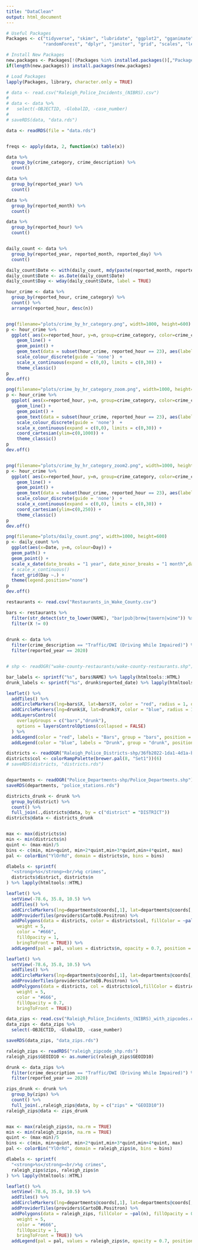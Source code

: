 ```yaml
---
title: "DataClean"
output: html_document
---
```


```r
# Useful Packages
Packages <- c("tidyverse", "skimr", "lubridate", "ggplot2", "gganimate", "RColorBrewer", "DT", "readr", "maptools","rmapshaper",
              "randomForest", "dplyr", "janitor", "grid", "scales", "leaflet", "leaflet.extras","sf","htmltools", "rgdal", "ECharts2Shiny")

# Install New Packages
new.packages <- Packages[!(Packages %in% installed.packages()[,"Package"])]
if(length(new.packages)) install.packages(new.packages)

# Load Packages
lapply(Packages, library, character.only = TRUE)
```

```r
# data <- read.csv("Raleigh_Police_Incidents_(NIBRS).csv")
# 
# data <- data %>% 
#   select(-OBJECTID, -GlobalID, -case_number)
# 
# saveRDS(data, "data.rds")

data <- readRDS(file = "data.rds")


freqs <- apply(data, 2, function(x) table(x))

data %>% 
  group_by(crime_category, crime_description) %>% 
  count()
```

```r
data %>%
  group_by(reported_year) %>%
  count()

data %>%
  group_by(reported_month) %>%
  count()

data %>%
  group_by(reported_hour) %>%
  count()


daily_count <- data %>%
  group_by(reported_year, reported_month, reported_day) %>%
  count()

daily_count$Date <- with(daily_count, mdy(paste(reported_month, reported_day, reported_year)))
daily_count$Date <- as.Date(daily_count$Date)
daily_count$Day <- wday(daily_count$Date, label = TRUE)

hour_crime <- data %>%
  group_by(reported_hour, crime_category) %>%
  count() %>%  
  arrange(reported_hour, desc(n))



```

```r
png(filename="plots/crime_by_hr_category.png", width=1000, height=600)
p <- hour_crime %>%
  ggplot( aes(x=reported_hour, y=n, group=crime_category, color=crime_category)) +
    geom_line() +
    geom_point() +
    geom_text(data = subset(hour_crime, reported_hour == 23), aes(label = crime_category, x = 23), hjust = -.1) +
    scale_colour_discrete(guide = 'none')  +  
    scale_x_continuous(expand = c(0,0), limits = c(0,30)) +
    theme_classic() 
p
dev.off()

png(filename="plots/crime_by_hr_category_zoom.png", width=1000, height=600)
p <- hour_crime %>%
  ggplot( aes(x=reported_hour, y=n, group=crime_category, color=crime_category)) +
    geom_line() +
    geom_point() +
    geom_text(data = subset(hour_crime, reported_hour == 23), aes(label = crime_category, x = 23), hjust = -.1) +
    scale_colour_discrete(guide = 'none')  +  
    scale_x_continuous(expand = c(0,0), limits = c(0,30)) +
    coord_cartesian(ylim=c(0,1000)) +
    theme_classic() 
p
dev.off()


png(filename="plots/crime_by_hr_category_zoom2.png", width=1000, height=600)
p <- hour_crime %>%
  ggplot( aes(x=reported_hour, y=n, group=crime_category, color=crime_category)) +
    geom_line() +
    geom_point() +
    geom_text(data = subset(hour_crime, reported_hour == 23), aes(label = crime_category, x = 23), hjust = -.1) +
    scale_colour_discrete(guide = 'none')  +  
    scale_x_continuous(expand = c(0,0), limits = c(0,30)) +
    coord_cartesian(ylim=c(0,250)) +
    theme_classic() 
p
dev.off()
```



```r
png(filename="plots/daily_count.png", width=1000, height=600)
p <- daily_count %>% 
  ggplot(aes(x=Date, y=n, colour=Day)) + 
  geom_path() + 
  geom_point() + 
  scale_x_date(date_breaks = "1 year", date_minor_breaks = "1 month",date_labels = "%Y") + 
  # scale_x_continuous()
  facet_grid(Day ~.) +
  theme(legend.position="none") 
p
dev.off()


```


```r
restaurants <- read.csv("Restaurants_in_Wake_County.csv")

bars <- restaurants %>% 
  filter(str_detect(str_to_lower(NAME), "bar|pub|brew|tavern|wine")) %>%
  filter(X != 0)
  

drunk <- data %>%
  filter(crime_description == "Traffic/DWI (Driving While Impaired)") %>%
  filter(reported_year == 2020)


# shp <- readOGR("wake-county-restaurants/wake-county-restaurants.shp")

bar_labels <- sprintf("%s", bars$NAME) %>% lapply(htmltools::HTML)
drunk_labels <- sprintf("%s", drunk$reported_date) %>% lapply(htmltools::HTML)

leaflet() %>%
  addTiles() %>%
  addCircleMarkers(lng=bars$X, lat=bars$Y, color = "red", radius = 1, opacity = .8, popup = bar_labels, group = "bars") %>% 
  addCircleMarkers(lng=drunk$X, lat=drunk$Y, color = "blue", radius = 1, opacity = .3, popup = drunk_labels, group = "drunk") %>% 
  addLayersControl(
    overlayGroups = c("bars","drunk"),
    options = layersControlOptions(collapsed = FALSE)
  ) %>% 
  addLegend(color = "red", labels = "Bars", group = "bars", position = "bottomright") %>%
  addLegend(color = "blue", labels = "Drunk", group = "drunk", position = "bottomright")
```

```r
districts <- readOGR("Raleigh_Police_Districts-shp/36fb2022-1da1-4d1a-bb87-2ed50e13377f202044-1-bpyxg.ix8bs.shp")
districts$col <- colorRampPalette(brewer.pal(8, "Set1"))(6)
# saveRDS(districts, "districts.rds")


departments <- readOGR("Police_Departments-shp/Police_Departments.shp")
saveRDS(departments, "police_stations.rds")

```

```r
districts_drunk <- drunk %>% 
  group_by(district) %>% 
  count() %>%
  full_join(.,districts@data, by = c("district" = "DISTRICT"))
districts@data <- districts_drunk


max <- max(districts$n)
min <- min(districts$n)
quint <- (max-min)/5
bins <- c(min, min+quint, min+2*quint,min+3*quint,min+4*quint, max)
pal <- colorBin("YlOrRd", domain = districts$n, bins = bins)

dlabels <- sprintf(
  "<strong>%s</strong><br/>%g crimes",
  districts$district, districts$n
) %>% lapply(htmltools::HTML)

leaflet() %>%
  setView(-78.6, 35.8, 10.5) %>%
  addTiles() %>%
  addCircleMarkers(lng=departments@coords[,1], lat=departments@coords[,2], color = "blue", radius = 1, opacity = .8) %>% 
  addProviderTiles(providers$CartoDB.Positron) %>% 
  addPolygons(data = districts, color = districts$col, fillColor = ~pal(n), fillOpacity = 0.7, label = dlabels, highlight = highlightOptions(
    weight = 5,
    color = "#666",
    fillOpacity = 1,
    bringToFront = TRUE)) %>% 
  addLegend(pal = pal, values = districts$n, opacity = 0.7, position = "bottomright")
```



```r
leaflet() %>%
  setView(-78.6, 35.8, 10.5) %>%
  addTiles() %>%
  addCircleMarkers(lng=departments@coords[,1], lat=departments@coords[,2], color = "blue", radius = 1, opacity = .8) %>% 
  addProviderTiles(providers$CartoDB.Positron) %>% 
  addPolygons(data = districts, col = districts$col,fillColor = districts$col , fill = TRUE, label = districts$DISTRICT, highlight = highlightOptions(
    weight = 5,
    color = "#666",
    fillOpacity = 0.7,
    bringToFront = TRUE)) 

```


```r
data_zips <- read.csv("Raleigh_Police_Incidents_(NIBRS)_with_zipcodes.csv")
data_zips <- data_zips %>%
  select(-OBJECTID, -GlobalID, -case_number)

saveRDS(data_zips, "data_zips.rds")

raleigh_zips <- readRDS("raleigh_zipcode_shp.rds")
raleigh_zips$GEOID10 <- as.numeric(raleigh_zips$GEOID10)

drunk <- data_zips %>%
  filter(crime_description == "Traffic/DWI (Driving While Impaired)") %>%
  filter(reported_year == 2020)

zips_drunk <- drunk %>% 
  group_by(zips) %>% 
  count() %>%
  full_join(.,raleigh_zips@data, by = c("zips" = "GEOID10"))
raleigh_zips@data <- zips_drunk


max <- max(raleigh_zips$n, na.rm = TRUE)
min <- min(raleigh_zips$n, na.rm = TRUE)
quint <- (max-min)/5
bins <- c(min, min+quint, min+2*quint,min+3*quint,min+4*quint, max)
pal <- colorBin("YlOrRd", domain = raleigh_zips$n, bins = bins)

dlabels <- sprintf(
  "<strong>%s</strong><br/>%g crimes",
  raleigh_zips$zips, raleigh_zips$n
) %>% lapply(htmltools::HTML)

leaflet() %>%
  setView(-78.6, 35.8, 10.5) %>%
  addTiles() %>%
  addCircleMarkers(lng=departments@coords[,1], lat=departments@coords[,2], color = "blue", radius = 1, opacity = .8) %>% 
  addProviderTiles(providers$CartoDB.Positron) %>% 
  addPolygons(data = raleigh_zips, fillColor = ~pal(n), fillOpacity = 0.7, label = dlabels, highlight = highlightOptions(
    weight = 5,
    color = "#666",
    fillOpacity = 1,
    bringToFront = TRUE)) %>% 
  addLegend(pal = pal, values = raleigh_zips$n, opacity = 0.7, position = "bottomright")

```